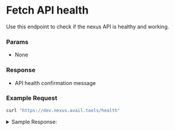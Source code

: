 
# Fetch API health

Use this endpoint to check if the nexus API is healthy and working.

### Params

- None

### Response

- API health confirmation message

### Example Request

```bash
curl "https://dev.nexus.avail.tools/health"
```

<details className="border p-3 rounded-md bg-[#EFF6FF]">
<summary> Sample Response:</summary>
```json
{
  "status":"Alive ser."
}
```
</details>